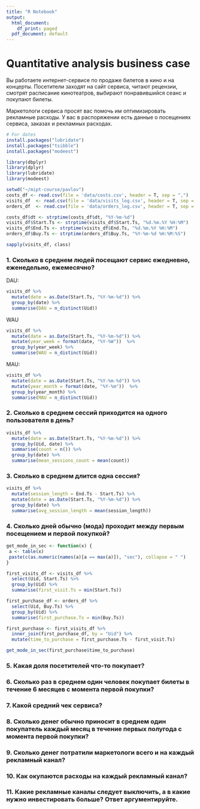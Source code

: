 ```yaml
---
title: "R Notebook"
output:
  html_document:
    df_print: paged
  pdf_document: default
---
```


# Quantitative analysis business case

Вы работаете интернет-сервисе по продаже билетов в кино и на концерты. Посетители заходят на сайт сервиса, читают рецензии, смотрят расписание кинотеатров, выбирают понравившийся сеанс и покупают билеты.

Маркетологи сервиса просят вас помочь им оптимизировать рекламные расходы. У вас в распоряжении есть данные о посещениях сервиса, заказах и рекламных расходах.

```r
# For dates
install.packages("lubridate") 
install.packages("tsibble")
install.packages("modeest")
```

```r
library(dbplyr)
library(dplyr)
library(lubridate)
library(modeest)

setwd("~/mipt-course/pavlov")
costs_df <- read.csv(file = 'data/costs.csv', header = T, sep = ",")
visits_df  <- read.csv(file = 'data/visits_log.csv', header = T, sep = ",")
orders_df  <- read.csv(file = 'data/orders_log.csv', header = T, sep = ",")

costs_df$dt <- strptime(costs_df$dt, "%Y-%m-%d")
visits_df$Start.Ts <- strptime(visits_df$Start.Ts, "%d.%m.%Y %H:%M")
visits_df$End.Ts <- strptime(visits_df$End.Ts, "%d.%m.%Y %H:%M")
orders_df$Buy.Ts <- strptime(orders_df$Buy.Ts, "%Y-%m-%d %H:%M:%S")
```

```r
sapply(visits_df, class)
```

### 1. Сколько в среднем людей посещают сервис ежедневно, еженедельно, ежемесячно?

DAU:

```r
visits_df %>% 
  mutate(date = as.Date(Start.Ts, "%Y-%m-%d")) %>% 
  group_by(date) %>% 
  summarise(DAU = n_distinct(Uid))
```

WAU

```r
visits_df %>% 
  mutate(date = as.Date(Start.Ts, "%Y-%m-%d")) %>% 
  mutate(year_week = format(date, "%Y-%W"))  %>% 
  group_by(year_week) %>% 
  summarise(WAU = n_distinct(Uid))
```

MAU:

```r
visits_df %>% 
  mutate(date = as.Date(Start.Ts, "%Y-%m-%d")) %>% 
  mutate(year_month = format(date, "%Y-%m"))  %>% 
  group_by(year_month) %>% 
  summarise(MAU = n_distinct(Uid))
```

### 2. Сколько в среднем сессий приходится на одного пользователя в день?

```r
visits_df %>%
  mutate(date = as.Date(Start.Ts, "%Y-%m-%d")) %>% 
  group_by(Uid, date) %>% 
  summarise(count = n()) %>% 
  group_by(date) %>% 
  summarise(mean_sessions_count = mean(count))
```

### 3. Сколько в среднем длится одна сессия?

```r
visits_df %>% 
  mutate(session_length = End.Ts - Start.Ts) %>% 
  mutate(date = as.Date(Start.Ts, "%Y-%m-%d")) %>% 
  group_by(date) %>% 
  summarise(avg_session_length = mean(session_length))
```

### 4. Сколько дней обычно (мода) проходит между первым посещением и первой покупкой?

```r
get_mode_in_sec <- function(x) {
 a <- table(x)
 paste(c(as.numeric(names(a)[a == max(a)]), "sec"), collapse = " ")
}

first_visits_df <- visits_df %>% 
  select(Uid, Start.Ts) %>% 
  group_by(Uid) %>% 
  summarise(first_visit.Ts = min(Start.Ts))

first_purchase_df <- orders_df %>% 
  select(Uid, Buy.Ts) %>% 
  group_by(Uid) %>% 
  summarise(first_purchase.Ts = min(Buy.Ts))

first_purchase <- first_visits_df %>%
  inner_join(first_purchase_df, by = "Uid") %>% 
  mutate(time_to_purchase = first_purchase.Ts - first_visit.Ts)

get_mode_in_sec(first_purchase$time_to_purchase)
```

### 5. Какая доля посетителей что-то покупает?

### 6. Сколько раз в среднем один человек покупает билеты в течение 6 месяцев с момента первой покупки?

### 7. Какой средний чек сервиса?

### 8. Сколько денег обычно приносит в среднем один покупатель каждый месяц в течение первых полугода с момента первой покупки?

### 9. Сколько денег потратили маркетологи всего и на каждый рекламный канал?

### 10. Как окупаются расходы на каждый рекламный канал?

### 11. Какие рекламные каналы следует выключить, а в какие нужно инвестировать больше? Ответ аргументируйте.
